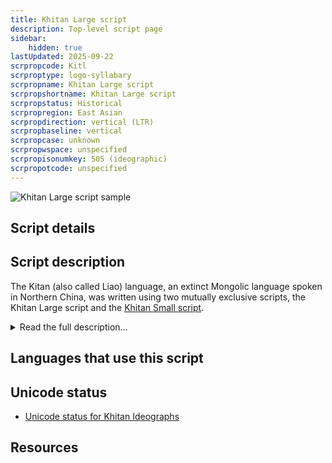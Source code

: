 ```yaml
---
title: Khitan Large script
description: Top-level script page
sidebar:
    hidden: true
lastUpdated: 2025-09-22
scrpropcode: Kitl
scrproptype: logo-syllabary
scrpropname: Khitan Large script
scrpropshortname: Khitan Large script
scrpropstatus: Historical
scrpropregion: East Asian
scrpropdirection: vertical (LTR)
scrpropbaseline: vertical
scrpropcase: unknown
scrpropwspace: unspecified
scrpropisonumkey: 505 (ideographic)
scrpropotcode: unspecified
---
```



![Khitan Large script sample](../images/kitl-sample.jpg "Detail from Khitan Large Script epitaph")

## Script details

<ScriptDetails />

## Script description

The Kitan (also called Liao) language, an extinct Mongolic language spoken in Northern China, was written using two mutually exclusive scripts, the Khitan Large script and the [Khitan Small script](/scrlang/scripts/kits).

<details>
<summary>Read the full description...</summary>The Khitan Large script was created in 920 at the request of the Emperor Taizu. It was written in vertical columns using between 830-1000 characters. There is some debate as to whether the _Gu taishi mingshi ji_ inscription, which has been lost, was genuine or not. The controversy surrounding this inscription calls into question the reliability of about 170 characters.

Almost all attested examples of the script are in the form of inscriptions, with the exception of a manuscript book held at the Institute of Oriental Manuscripts of the Russian Academy of Sciences, Saint Petersburg.

Most Khitan Large characters were logograms, but ideograms and syllabograms may also have been used to fulfill grammatical functions. Some characters were based on Chinese characters but most were novel creations.

The Khitan Empire was destroyed in 1125 AD by the Jurchen, who continued to use the script until 1191 when it was suppressed by an imperial order.

Neither of the Khitan scripts has been fully deciphered.
</details>

## Languages that use this script

<WsList script='Kitl' wsMax='5' />

## Unicode status

- [Unicode status for Khitan Ideographs](/scrlang/unicode/z-khitan-ideographs-unicode)


## Resources

<ScriptResources detailSummary='seemore' />

